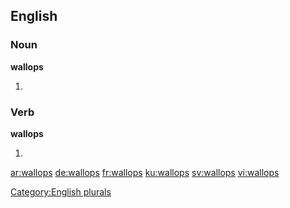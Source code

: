 
==English==

===Noun===
'''wallops'''

# {{plural of|wallop}}

===Verb===
'''wallops'''

# {{third-person singular of|wallop}}

[[Category:English plurals]]

[[ar:wallops]]
[[de:wallops]]
[[fr:wallops]]
[[ku:wallops]]
[[sv:wallops]]
[[vi:wallops]]